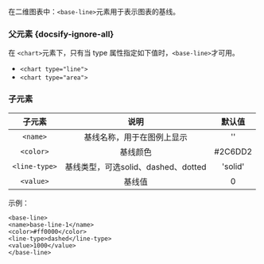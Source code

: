 在二维图表中：`<base-line>`元素用于表示图表的基线。
 
### 父元素 {docsify-ignore-all}
 
在 `<chart>`元素下，只有当 type 属性指定如下值时，`<base-line>`才可用。
	
* `<chart type="line">`
* `<chart type="area">`

### 子元素
	
|子元素|说明|默认值|
|:--:|:--:|:--:|
|`<name>`|基线名称，用于在图例上显示|''|
|`<color>`|基线颜色|#2C6DD2|
|`<line-type>`|基线类型，可选solid、dashed、dotted|'solid'|
|`<value>`|基线值|0|

示例：

   ```
<base-line>
  <name>base-line-1</name>
  <color>#ff0000</color>
  <line-type>dashed</line-type>
  <value>1000</value>
</base-line>
```
